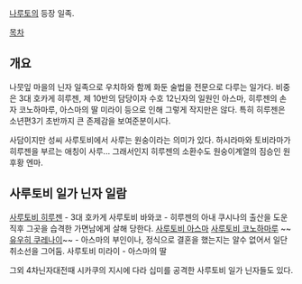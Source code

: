 [[나루토]]의 등장 일족.

[[목차]]

== 개요 ==
나뭇잎 마을의 닌자 일족으로 우치하와 함께 화둔 술법을 전문으로 다루는 일가다. 비중은 3대 호카게 히루젠, 제 10반의 담당이자 수호 12닌자의 일원인 아스마, 히루젠의 손자 코노하마루, 아스마의 딸 미라이 등으로 인해 그렇게 작지만은 않다. 특히 히루젠은 소년편3기 초반까지 큰 존제감을 보여준분이시다.

사담이지만 성씨 사루토비에서 사루는 원숭이라는 의미가 있다. 하시라마와 토비라마가 히루젠을 부르는 애칭이 사루... 그래서인지 히루젠의 소환수도 원숭이계열의 짐승인 원후황 엔마.

== 사루토비 일가 닌자 일람 ==

[[사루토비 히루젠]] - 3대 호카게
사루토비 바와코 - 히루젠의 아내 쿠시나의 출산을 도운직후 그곳을 습격한 가면남에게 살해 당한다.
[[사루토비 아스마]]
[[사루토비 코노하마루]]
~~[[유우히 쿠레나이]]~~ - 아스마의 부인이나, 정식으로 결혼을 했는지는 알수 없어서 일단 취소선을 그어둠.
사루토비 미라이 - 아스마의 딸

그외 4차닌자대전때 시카쿠의 지시에 다라 십미를 공격한 사루토비 일가 닌자들도 있다.
